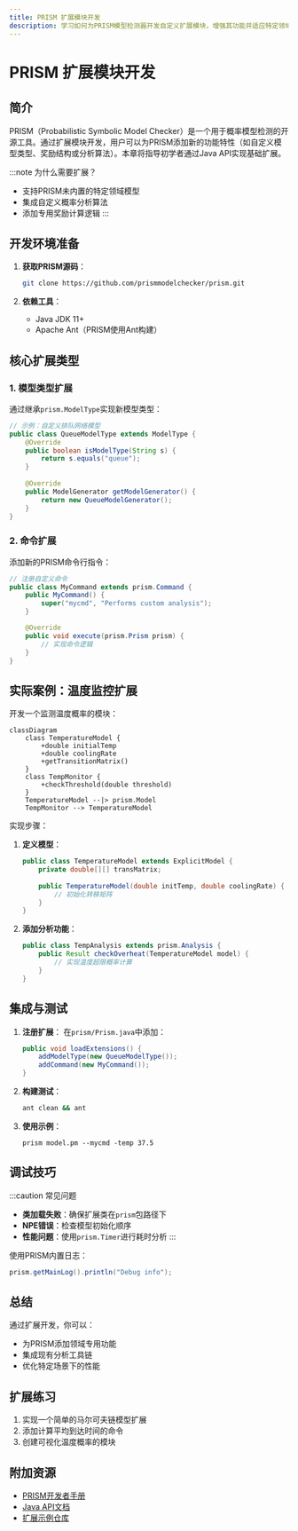 ```yaml
---
title: PRISM 扩展模块开发
description: 学习如何为PRISM模型检测器开发自定义扩展模块，增强其功能并适应特定领域需求。
---
```


# PRISM 扩展模块开发

## 简介

PRISM（Probabilistic Symbolic Model Checker）是一个用于概率模型检测的开源工具。通过扩展模块开发，用户可以为PRISM添加新的功能特性（如自定义模型类型、奖励结构或分析算法）。本章将指导初学者通过Java API实现基础扩展。

:::note 为什么需要扩展？
- 支持PRISM未内置的特定领域模型
- 集成自定义概率分析算法
- 添加专用奖励计算逻辑
:::

## 开发环境准备

1. **获取PRISM源码**：
   ```bash
   git clone https://github.com/prismmodelchecker/prism.git
   ```

2. **依赖工具**：
   - Java JDK 11+
   - Apache Ant（PRISM使用Ant构建）

## 核心扩展类型

### 1. 模型类型扩展
通过继承`prism.ModelType`实现新模型类型：

```java
// 示例：自定义排队网络模型
public class QueueModelType extends ModelType {
    @Override
    public boolean isModelType(String s) {
        return s.equals("queue");
    }
    
    @Override
    public ModelGenerator getModelGenerator() {
        return new QueueModelGenerator();
    }
}
```

### 2. 命令扩展
添加新的PRISM命令行指令：

```java
// 注册自定义命令
public class MyCommand extends prism.Command {
    public MyCommand() {
        super("mycmd", "Performs custom analysis");
    }

    @Override
    public void execute(prism.Prism prism) {
        // 实现命令逻辑
    }
}
```

## 实际案例：温度监控扩展

开发一个监测温度概率的模块：

```mermaid
classDiagram
    class TemperatureModel {
        +double initialTemp
        +double coolingRate
        +getTransitionMatrix()
    }
    class TempMonitor {
        +checkThreshold(double threshold)
    }
    TemperatureModel --|> prism.Model
    TempMonitor --> TemperatureModel
```

实现步骤：

1. **定义模型**：
   ```java
   public class TemperatureModel extends ExplicitModel {
       private double[][] transMatrix;
       
       public TemperatureModel(double initTemp, double coolingRate) {
           // 初始化转移矩阵
       }
   }
   ```

2. **添加分析功能**：
   ```java
   public class TempAnalysis extends prism.Analysis {
       public Result checkOverheat(TemperatureModel model) {
           // 实现温度超限概率计算
       }
   }
   ```

## 集成与测试

1. **注册扩展**：
   在`prism/Prism.java`中添加：
   ```java
   public void loadExtensions() {
       addModelType(new QueueModelType());
       addCommand(new MyCommand());
   }
   ```

2. **构建测试**：
   ```bash
   ant clean && ant
   ```

3. **使用示例**：
   ```text
   prism model.pm --mycmd -temp 37.5
   ```

## 调试技巧

:::caution 常见问题
- **类加载失败**：确保扩展类在`prism`包路径下
- **NPE错误**：检查模型初始化顺序
- **性能问题**：使用`prism.Timer`进行耗时分析
:::

使用PRISM内置日志：
```java
prism.getMainLog().println("Debug info");
```

## 总结

通过扩展开发，你可以：
- 为PRISM添加领域专用功能
- 集成现有分析工具链
- 优化特定场景下的性能

## 扩展练习

1. 实现一个简单的马尔可夫链模型扩展
2. 添加计算平均到达时间的命令
3. 创建可视化温度概率的模块

## 附加资源

- [PRISM开发者手册](https://prismmodelchecker.org/manual/)
- [Java API文档](https://www.prismmodelchecker.org/javadoc/)
- [扩展示例仓库](https://github.com/prismmodelchecker/prism-examples)